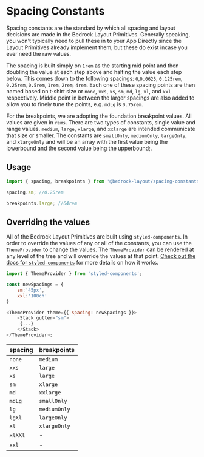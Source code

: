 
<Meta title="Spacing" />

# Spacing Constants

Spacing constants are the standard by which all spacing and layout decisions are made in the Bedrock Layout Primitives. Generally speaking, you won't typically need to pull these in to your App Directly since the Layout Primitives already implement them, but these do exist incase you ever need the raw values.

The spacing is built simply on `1rem` as the starting mid point and then doubling the value at each step above and halfing the value each step below. This comes down to the following spacings: `0`,`0.0625`, `0.125rem`, `0.25rem`, `0.5rem`, `1rem`, `2rem`, `4rem`. Each one of these spacing points are then named based on t-shirt size or `none`, `xxs`, `xs`, `sm`, `md`, `lg`, `xl`, and `xxl` respectively. Middle point in between the larger spacings are also added to allow you to finely tune the points, e.g. `mdLg` is `0.75rem`.

For the breakpoints, we are adopting the foundation breakpoint values. All values are given in `rems`. There are two types of constants, single value and range values. `medium`, `large`, `xlarge`, and `xxlarge` are intended communicate that size or smaller. The constants are `smallOnly`, `mediumOnly`, `largeOnly`, and `xlargeOnly` and will be an array with the first value being the lowerbound and the second value being the upperbound;.

## Usage

```javascript
import { spacing, breakpoints } from '@bedrock-layout/spacing-constants';

spacing.sm; //0.25rem

breakpoints.large; //64rem
```

## Overriding the values

All of the Bedrock Layout Primitives are built using `styled-components`. In order to override the values of any or all of the constants,
you can use the `ThemeProvider` to change the values. The `ThemeProvider` can be rendered at any level of the tree and will override the
values at that point. [Check out the docs for `styled-components`](https://styled-components.com/docs/advanced#theming) for more details on
how it works.

```javascript
import { ThemeProvider } from 'styled-components';

const newSpacings = {
    sm:'45px',
    xxl:'100ch'
}

<ThemeProvider theme={{ spacing: newSpacings }}>
    <Stack gutter="sm">
     {...}
    </Stack>
</ThemeProvider>;
```

| spacing | breakpoints  |
| ------- | ------------ |
| `none`  | `medium`     |
| `xxs`   | `large`      |
| `xs`    | `large`      |
| `sm`    | `xlarge`     |
| `md`    | `xxlarge`    |
| `mdLg`  | `smallOnly`  |
| `lg`    | `mediumOnly` |
| `lgXl`  | `largeOnly`  |
| `xl`    | `xlargeOnly` |
| `xlXXl` | -            |
| `xxl`   | -            |
